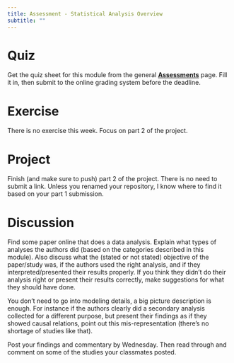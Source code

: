 ```yaml
---
title: Assessment - Statistical Analysis Overview
subtitle: ""
---
```




# Quiz

Get the quiz sheet for this module from the general [**Assessments**](../../courseinfo/Course_Assessments.qmd) page. Fill it in, then submit to the online grading system before the deadline. 


# Exercise

There is no exercise this week. Focus on part 2 of the project.


# Project

Finish (and make sure to push) part 2 of the project. There is no need to submit a link. Unless you renamed your repository, I know where to find it based on your part 1 submission.


# Discussion

Find some paper online that does a data analysis. Explain what types of analyses the authors did (based on the categories described in this module). Also discuss what the (stated or not stated) objective of the paper/study was, if the authors used the right analysis, and if they interpreted/presented their results properly. If you think they didn't do their analysis right or present their results correctly, make suggestions for what they should have done. 

You don't need to go into modeling details, a big picture description is enough. For instance if the authors clearly did a secondary analysis collected for a different purpose, but present their findings as if they showed causal relations, point out this mis-representation (there's no shortage of studies like that).

Post your findings and commentary by Wednesday. Then read through and comment on some of the studies your classmates posted.



